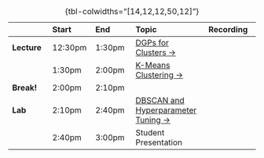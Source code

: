 
| | Start | End | Topic | Recording |
|:- |:- |:- |:- |:-:|
| **Lecture** | <span class='sec-start'>12:30pm</span> | <span class='sec-p60'>1:30pm</a> | <a href="#from-w06-data-generating-process-dgp">DGPs for Clusters &rarr;</a> | <a id="rec-link-w09-1" href="../recordings/recording-w09s02-1.html" target="_blank" class="disabled"><i class="bi bi-film"></i></a> |
| | <span class='sec-p60'>1:30pm</span> | <span class='sec-p90'>2:00pm</span> | <a href="#k-means-clustering">K-Means Clustering &rarr;</a> | <a id="rec-link-w09-2" href="../recordings/recording-w09s02-2.html" target="_blank" class="disabled"><i class="bi bi-film"></i></a> |
| **Break!** | <span class='sec-p90'>2:00pm</span> | <span class='sec-p100'>2:10pm</span> | | |
| **Lab** | <span class='sec-p100'>2:10pm</span> | <span class='sec-p130'>2:40pm</span> | <a href='#fancier-clustering-and-hyperparameter-tuning-methods'>DBSCAN and Hyperparameter Tuning &rarr;</a> | <a href='../recordings/recording-w09s02-3.html' target='_blank' class='disabled'><i class='bi bi-film'></i></a> |
| | <span class='sec-p130'>2:40pm</span> | <span class='sec-end'>3:00pm</span> | Student Presentation | |

: {tbl-colwidths="[14,12,12,50,12]"}
